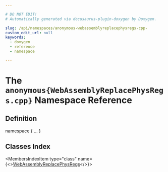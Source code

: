 ```yaml
---

# DO NOT EDIT!
# Automatically generated via docusaurus-plugin-doxygen by Doxygen.

slug: /api/namespaces/anonymous-webassemblyreplacephysregs-cpp-
custom_edit_url: null
keywords:
  - doxygen
  - reference
  - namespace

---
```





# The `anonymous{WebAssemblyReplacePhysRegs.cpp}` Namespace Reference

<DoxygenPage pluginConfig={pluginConfig}>



## Definition

<CodeBlock>namespace &#123; ... &#125;</CodeBlock>

## Classes Index

<MembersIndex>

<MembersIndexItem
  type="class"
  name={<><a href="/docs/api/classes/anonymous-namespace-webassemblyreplacephysregs-cpp-/webassemblyreplacephysregs">WebAssemblyReplacePhysRegs</a></>}>
</MembersIndexItem>

</MembersIndex>


</DoxygenPage>
